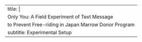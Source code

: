 ---
title: |
  Only You: A Field Experiment of Text Message
  to Prevent Free-riding in Japan Marrow Donor Program
subtitle: Experimental Setup
---